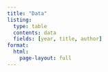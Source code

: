 ```yaml
---
title: "Data"
listing:
  type: table
  contents: data
  fields: [year, title, author]
format: 
  html:
    page-layout: full
---
```


